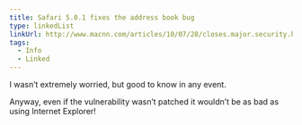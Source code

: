 ```yaml
---
title: Safari 5.0.1 fixes the address book bug
type: linkedList
linkUrl: http://www.macnn.com/articles/10/07/28/closes.major.security.hole
tags:
  - Info
  - Linked
---
```


I wasn’t extremely worried, but good to know in any event.

Anyway, even if the vulnerability wasn’t patched it wouldn’t be as bad as using Internet Explorer!
